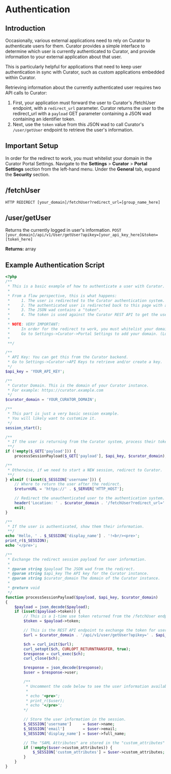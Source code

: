 # Authentication

## Introduction

Occasionally, various external applications need to rely on Curator to authenticate users for them.
Curator provides a simple interface to determine which user is currently authenticated to Curator,
and provide information to your external application about that user.

This is particularly helpful for applications that need to keep user authentication in sync with Curator,
such as custom applications embedded within Curator.

Retrieving information about the currently authenticated user requires two API calls to Curator:

 1. First, your application must forward the user to Curator's /fetchUser endpoint,
with a `redirect_url` parameter. Curator returns the user to the redirect_url with a `payload`
GET parameter containing a JSON wad containing an identifier token.
 2. Next, use the `token` value from this JSON wad to call Curator's `/user/getUser` endpoint to retrieve the user's information.

## Important Setup

In order for the redirect to work, you must whitelist your domain in the Curator Portal Settings.
Navigate to the **Settings** > **Curator** > **Portal Settings** section from the left-hand menu.
Under the **General** tab, expand the **Security** section.

## /fetchUser

```HTTP REDIRECT [your_domain]/fetchUser?redirect_url=[group_name_here]```

## /user/getUser

Returns the currently logged in user's information.
```POST [your_domain]/api/v1/User/getUser?apikey=[your_api_key_here]&token=[token_here]```

**Returns:**
array

## Example Authentication Script

```PHP
<?php
/**
 * This is a basic example of how to authenticate a user with Curator.
 *
 * From a flow perspective, this is what happens:
 *     1. The user is redirected to the Curator authentication system. (/fetchUser)
 *     2. The authenticated user is redirected back to this page with a JSON wad in the "payload" GET variable.
 *     3. The JSON wad contains a "token".
 *     4. The token is used against the Curator REST API to get the user's details.
 *
 * NOTE: VERY IMPORTANT:
 *     In order for the redirect to work, you must whitelist your domain in the Curator Portal Settings.
 *     Go to Settings->Curator->Portal Settings to add your domain. (Look under "security")
 *
 **/

/**
 * API Key: You can get this from the Curator backend.
 * Go to Settings->Curator->API Keys to retrieve and/or create a key.
 */
$api_key = 'YOUR_API_KEY';

/**
 * Curator Domain. This is the domain of your Curator instance.
 * For example: https://curator.example.com
 */
$curator_domain = 'YOUR_CURATOR_DOMAIN';

/**
 * This part is just a very basic session example.
 * You will likely want to customize it.
 */
session_start();

/**
 * If the user is returning from the Curator system, process their token.
 **/
if (!empty($_GET['payload'])) {
    processSessionPayload($_GET['payload'], $api_key, $curator_domain);

/**
 * Otherwise, if we need to start a NEW session, redirect to Curator.
 **/
} elseif (!isset($_SESSION['username'])) {
    // Where to return the user after the redirect.
    $returnURL = 'https://' . $_SERVER['HTTP_HOST'];

    // Redirect the unauthenticated user to the authentication system.
    header('Location: ' . $curator_domain . '/fetchUser?redirect_url=' . $returnURL);
    exit;
}

/**
 * If the user is authenticated, show them their information.
 **/
echo 'Hello, ' . $_SESSION['display_name'] . '!<br/><pre>';
print_r($_SESSION);
echo '</pre>';

/**
 * Exchange the redirect session payload for user information.
 *
 * @param string $payload The JSON wad from the redirect.
 * @param string $api_key The API key for the Curator instance.
 * @param string $curator_domain The domain of the Curator instance.
 *
 * @return void
 */
function processSessionPayload($payload, $api_key, $curator_domain)
{
    $payload = json_decode($payload);
    if (isset($payload->token)) {
        // This is a 1-time use token returned from the /fetchUser endpoint.
        $token = $payload->token;

        // This is the REST API endpoint to exchange the token for user information.
        $url = $curator_domain . '/api/v1/user/getUser?apikey=' . $api_key . '&token=' . $token;

        $ch = curl_init($url);
        curl_setopt($ch, CURLOPT_RETURNTRANSFER, true);
        $response = curl_exec($ch);
        curl_close($ch);

        $response = json_decode($response);
        $user = $response->user;

        /**
         * Uncomment the code below to see the user information available.
         *
         * echo "<pre>";
         * print_r($user);
         * echo "</pre>";
        */

        // Store the user information in the session.
        $_SESSION['username']     = $user->name;
        $_SESSION['email']        = $user->email;
        $_SESSION['display_name'] = $user->full_name;

        // The "SAML Attributes" are stored in the "custom_attributes" field.
        if (!empty($user->custom_attributes)) {
            $_SESSION['custom_attributes'] = $user->custom_attributes;
        }
    }
}
```
